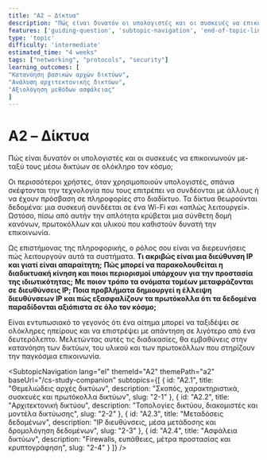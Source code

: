 ```yaml
---
title: "A2 – Δίκτυα"
description: "Πώς είναι δυνατόν οι υπολογιστές και οι συσκευές να επικοινωνούν μεταξύ τους μέσω δικτύων σε ολόκληρο τον κόσμο;"
features: ['guiding-question', 'subtopic-navigation', 'end-of-topic-link']
type: 'topic'
difficulty: 'intermediate'
estimated_time: "4 weeks"
tags: ["networking", "protocols", "security"]
learning_outcomes: [
"Κατανόηση βασικών αρχών δικτύων",
"Ανάλυση αρχιτεκτονικής δικτύων",
"Αξιολόγηση μεθόδων ασφάλειας"
]
---
```



# A2 – Δίκτυα

<GuidingQuestion lang="el">
    Πώς είναι δυνατόν οι υπολογιστές και οι συσκευές να επικοινωνούν μεταξύ τους μέσω δικτύων σε ολόκληρο τον κόσμο;
</GuidingQuestion>

Οι περισσότεροι χρήστες, όταν χρησιμοποιούν υπολογιστές, σπάνια σκέφτονται την τεχνολογία που τους επιτρέπει να συνδέονται με άλλους ή να έχουν πρόσβαση σε πληροφορίες στο διαδίκτυο. Τα δίκτυα θεωρούνται δεδομένα: μια συσκευή συνδέεται σε ένα Wi-Fi και «απλώς λειτουργεί». Ωστόσο, πίσω από αυτήν την απλότητα κρύβεται μια σύνθετη δομή κανόνων, πρωτοκόλλων και υλικού που καθιστούν δυνατή την επικοινωνία.

Ως επιστήμονας της πληροφορικής, ο ρόλος σου είναι να διερευνήσεις πώς λειτουργούν αυτά τα συστήματα.
**Τι ακριβώς είναι μια διεύθυνση IP και γιατί είναι απαραίτητη;**
**Πώς μπορεί να παρακολουθείται η διαδικτυακή κίνηση και ποιοι περιορισμοί υπάρχουν για την προστασία της ιδιωτικότητας;**
**Με ποιον τρόπο τα ονόματα τομέων μεταφράζονται σε διευθύνσεις IP;**
**Ποια προβλήματα δημιουργεί η έλλειψη διευθύνσεων IP και πώς εξασφαλίζουν τα πρωτόκολλα ότι τα δεδομένα παραδίδονται αξιόπιστα σε όλο τον κόσμο;**

Είναι εντυπωσιακό το γεγονός ότι ένα αίτημα μπορεί να ταξιδέψει σε ολόκληρες ηπείρους και να επιστρέψει με απάντηση σε λιγότερο από ένα δευτερόλεπτο. Μελετώντας αυτές τις διαδικασίες, θα εμβαθύνεις στην κατανόηση των δικτύων, του υλικού και των πρωτοκόλλων που στηρίζουν την παγκόσμια επικοινωνία.

<SubtopicNavigation
    lang="el"
    themeId="A2"
    themePath="a2"
    baseUrl="/cs-study-companion"
    subtopics={[
        {
            id: "A2.1",
            title: "Θεμελιώδεις αρχές δικτύων",
            description: "Σκοπός, χαρακτηριστικά, συσκευές και πρωτόκολλα δικτύων",
            slug: "2-1"
        },
        {
            id: "A2.2",
            title: "Αρχιτεκτονική δικτύου",
            description: "Τοπολογίες δικτύου, διακομιστές και μοντέλα δικτύωσης",
            slug: "2-2"
        },
        {
            id: "A2.3",
            title: "Μεταδόσεις δεδομένων",
            description: "IP διευθύνσεις, μέσα μετάδοσης και δρομολόγηση δεδομένων",
            slug: "2-3"
        },
        {
            id: "A2.4",
            title: "Ασφάλεια δικτύων",
            description: "Firewalls, ευπάθειες, μέτρα προστασίας και κρυπτογράφηση",
            slug: "2-4"
        }
    ]}
/>

<EndOfTopicLink
    lang="el"
    themeId="A2"
    themePath="a2"
    baseUrl="/cs-study-companion"
/>